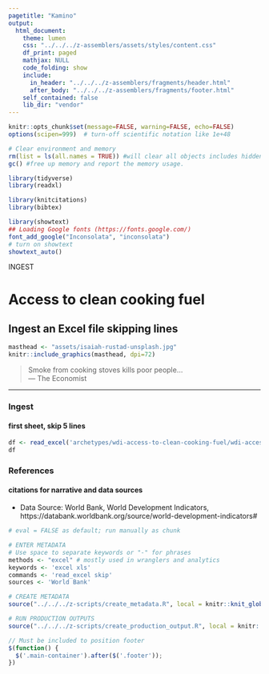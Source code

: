```yaml
---
pagetitle: "Kamino"
output: 
  html_document:
    theme: lumen
    css: "../../../z-assemblers/assets/styles/content.css"
    df_print: paged
    mathjax: NULL
    code_folding: show
    include:
      in_header: "../../../z-assemblers/fragments/header.html"
      after_body: "../../../z-assemblers/fragments/footer.html"
    self_contained: false
    lib_dir: "vendor"
---
```


```r

knitr::opts_chunk$set(message=FALSE, warning=FALSE, echo=FALSE)
options(scipen=999)  # turn-off scientific notation like 1e+48

# Clear environment and memory
rm(list = ls(all.names = TRUE)) #will clear all objects includes hidden objects.
gc() #free up memory and report the memory usage.

library(tidyverse)
library(readxl)

library(knitcitations)
library(bibtex)

library(showtext)
## Loading Google fonts (https://fonts.google.com/)
font_add_google("Inconsolata", "inconsolata")
# turn on showtext
showtext_auto()

```


<div class="activity">
INGEST  
</div>

# Access to clean cooking fuel
## Ingest an Excel file skipping lines

```r

masthead <- "assets/isaiah-rustad-unsplash.jpg"
knitr::include_graphics(masthead, dpi=72)

```

> Smoke from cooking stoves kills poor people...\
--- The Economist\

***

### Ingest
#### first sheet, skip 5 lines

```r

df <- read_excel('archetypes/wdi-access-to-clean-cooking-fuel/wdi-access-to-clean-cooking-fuel.xlsx', sheet=1, skip=5 )
df

```


### References
#### citations for narrative and data sources

* Data Source: World Bank, World Development Indicators, https://databank.worldbank.org/source/world-development-indicators#


```r

# eval = FALSE as default; run manually as chunk

# ENTER METADATA
# Use space to separate keywords or "-" for phrases
methods <- "excel" # mostly used in wranglers and analytics
keywords <- 'excel xls'
commands <- 'read_excel skip'
sources <- 'World Bank'

# CREATE METADATA
source("../../../z-scripts/create_metadata.R", local = knitr::knit_global())

# RUN PRODUCTION OUTPUTS
source("../../../z-scripts/create_production_output.R", local = knitr::knit_global())


```


```js

// Must be included to position footer
$(function() {
  $('.main-container').after($('.footer'));
})

```


